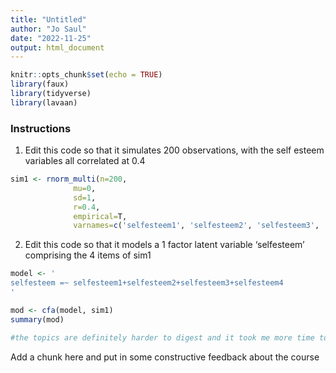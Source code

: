 ```yaml
---
title: "Untitled"
author: "Jo Saul"
date: "2022-11-25"
output: html_document
---
```


```r
knitr::opts_chunk$set(echo = TRUE)
library(faux)
library(tidyverse)
library(lavaan)
```

### Instructions

1. Edit this code so that it simulates 200 observations, with the self esteem variables all correlated at 0.4
```r
sim1 <- rnorm_multi(n=200,
              mu=0,
              sd=1,
              r=0.4,
              empirical=T,
              varnames=c('selfesteem1', 'selfesteem2', 'selfesteem3', 'selfesteem4'))
```

2. Edit this code so that it models a 1 factor latent variable 'selfesteem' comprising the 4 items of sim1
```r
model <- ' 
selfesteem =~ selfesteem1+selfesteem2+selfesteem3+selfesteem4
'

mod <- cfa(model, sim1)
summary(mod)

```
```r
#the topics are definitely harder to digest and it took me more time to fully understand concepts this year. But I am glad there are a lot of resources that I can turn to such as drop-in sessions and lecture recordings that I can look back to figure out things that I don't understand during class. 
```


Add a chunk here and put in some constructive feedback about the course

